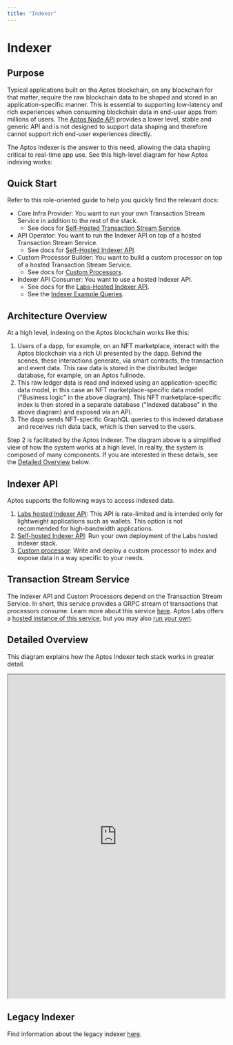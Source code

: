 ```yaml
---
title: "Indexer"
---
```



# Indexer

<IndexerBetaNotice />

## Purpose

Typical applications built on the Aptos blockchain, on any blockchain for that matter, require the raw blockchain data to be shaped and stored in an application-specific manner. This is essential to supporting low-latency and rich experiences when consuming blockchain data in end-user apps from millions of users. The [Aptos Node API](../network/nodes/aptos-api-spec.mdx) provides a lower level, stable and generic API and is not designed to support data shaping and therefore cannot support rich end-user experiences directly.

The Aptos Indexer is the answer to this need, allowing the data shaping critical to real-time app use. See this high-level diagram for how Aptos indexing works:

## Quick Start

Refer to this role-oriented guide to help you quickly find the relevant docs:

- Core Infra Provider: You want to run your own Transaction Stream Service in addition to the rest of the stack.
  - See docs for [Self-Hosted Transaction Stream Service](indexer/api/self-hosted.mdx).
- API Operator: You want to run the Indexer API on top of a hosted Transaction Stream Service.
  - See docs for [Self-Hosted Indexer API](indexer/api/self-hosted.mdx).
- Custom Processor Builder: You want to build a custom processor on top of a hosted Transaction Stream Service.
  - See docs for [Custom Processors](indexer/custom-processors.mdx).
- Indexer API Consumer: You want to use a hosted Indexer API.
  - See docs for the [Labs-Hosted Indexer API](indexer/api/labs-hosted.mdx).
  - See the [Indexer Example Queries](indexer/api/example-queries.mdx).

## Architecture Overview

<center>
<ThemedImage
alt="Signed Transaction Flow"
sources={{
    light: '/docs/aptos-indexing.svg',
    dark: '/docs/aptos-indexing-dark.svg',
  }}
/>
</center>

At a high level, indexing on the Aptos blockchain works like this:

1. Users of a dapp, for example, on an NFT marketplace, interact with the Aptos blockchain via a rich UI presented by the dapp. Behind the scenes, these interactions generate, via smart contracts, the transaction and event data. This raw data is stored in the distributed ledger database, for example, on an Aptos fullnode.
2. This raw ledger data is read and indexed using an application-specific data model, in this case an NFT marketplace-specific data model ("Business logic" in the above diagram). This NFT marketplace-specific index is then stored in a separate database ("Indexed database" in the above diagram) and exposed via an API.
3. The dapp sends NFT-specific GraphQL queries to this indexed database and receives rich data back, which is then served to the users.

Step 2 is facilitated by the Aptos Indexer. The diagram above is a simplified view of how the system works at a high level. In reality, the system is composed of many components. If you are interested in these details, see the [Detailed Overview](#detailed-overview) below.

## Indexer API

Aptos supports the following ways to access indexed data.

1. [Labs hosted Indexer API](indexer/api/labs-hosted.mdx): This API is rate-limited and is intended only for lightweight applications such as wallets. This option is not recommended for high-bandwidth applications.
2. [Self-hosted Indexer API](indexer/api/self-hosted.mdx): Run your own deployment of the Labs hosted indexer stack.
3. [Custom processor](indexer/custom-processors.mdx): Write and deploy a custom processor to index and expose data in a way specific to your needs.

## Transaction Stream Service

The Indexer API and Custom Processors depend on the Transaction Stream Service. In short, this service provides a GRPC stream of transactions that processors consume. Learn more about this service [here](indexer/txn-stream.mdx). Aptos Labs offers a [hosted instance of this service](indexer/api/labs-hosted.mdx), but you may also [run your own](indexer/api/self-hosted.mdx).

## Detailed Overview

This diagram explains how the Aptos Indexer tech stack works in greater detail.

<div style={{textAlign:"center"}}>
<div style={{marginBottom: 20}}>
<iframe
  style={{border: "1px solid rgba(0, 0, 0, 0.1);"}}
  width="100%"
  height="750"
  src="https://www.figma.com/embed?embed_host=share&url=https%3A%2F%2Fwww.figma.com%2Ffile%2FsVhSOGR7ZT4CdeUzlXyduD%2FIndexer-Overview%3Ftype%3Dwhiteboard%26node-id%3D0%253A1%26t%3DUnUKeEaBE7ETMksb-1"
  allowfullscreen>
</iframe>
</div>
</div>

## Legacy Indexer

Find information about the legacy indexer [here](indexer/legacy.mdx).
